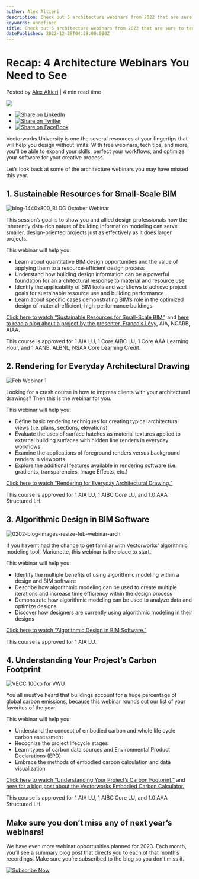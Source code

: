 ```yaml
---
author: Alex Altieri
description: Check out 5 architecture webinars from 2022 that are sure to teach you a thing or two.
keywords: undefined
title: Check out 5 architecture webinars from 2022 that are sure to teach you a thing or two. 
datePublished: 2022-12-29T04:29:00.000Z
---
```

  

# Recap: 4 Architecture Webinars You Need to See

 Posted by [Alex Altieri](https://blog.vectorworks.net/author/alex-altieri) | 4 min read time 

![](https://blog.vectorworks.net/hubfs/Blog%20Images/221020_October%20Webinar%20Blog/blog-1440x800_BLDG%20October%20Webinar.png) 

* [![Share on LinkedIn](https://2659751.fs1.hubspotusercontent-na1.net/hubfs/2659751/michaelDemo/share-LI.png)](http://www.linkedin.com/shareArticle?mini=true&url=https%3A%2F%2Fblog.vectorworks.net%2Fyour-favorite-architecture-webinars-from-2022)
* [![Share on Twitter](https://2659751.fs1.hubspotusercontent-na1.net/hubfs/2659751/michaelDemo/share-TW.png)](https://www.twitter.com/share?text=Recap:%204%20Architecture%20Webinars%20You%20Need%20to%20See&url=https%3A%2F%2Fblog.vectorworks.net%2Fyour-favorite-architecture-webinars-from-2022&via=PMGTweets)
* [![Share on FaceBook](https://2659751.fs1.hubspotusercontent-na1.net/hubfs/2659751/michaelDemo/share-FB.png)](https://www.facebook.com/sharer/sharer.php?u=https%3A%2F%2Fblog.vectorworks.net%2Fyour-favorite-architecture-webinars-from-2022)

Vectorworks University is one the several resources at your fingertips that will help you design without limits. With free webinars, tech tips, and more, you’ll be able to expand your skills, perfect your workflows, and optimize your software for your creative process.

Let’s look back at some of the architecture webinars you may have missed this year.

## 1\. Sustainable Resources for Small-Scale BIM

![blog-1440x800_BLDG October Webinar](https://blog.vectorworks.net/hs-fs/hubfs/Blog%20Images/221020_October%20Webinar%20Blog/blog-1440x800_BLDG%20October%20Webinar.png?width=1440&height=800&name=blog-1440x800_BLDG%20October%20Webinar.png)

This session’s goal is to show you and allied design professionals how the inherently data-rich nature of building information modeling can serve smaller, design-oriented projects just as effectively as it does larger projects.

This webinar will help you:

* Learn about quantitative BIM design opportunities and the value of applying them to a resource-efficient design process
* Understand how building design information can be a powerful foundation for an architectural response to material and resource use
* Identify the applicability of BIM tools and workflows to achieve project goals for sustainable resource use and building performance
* Learn about specific cases demonstrating BIM’s role in the optimized design of material-efficient, high-performance buildings

[Click here to watch “Sustainable Resources for Small-Scale BIM](https://university.vectorworks.net/course/view.php?id=2347)[”](https://university.vectorworks.net/course/view.php?id=2347), and [here to read a blog about a project by the presenter, François Lévy](../../../net/vectorworks/blog/inclusive-architecture-mikes-house-by-françois-lévy.html), AIA, NCARB, AIAA.

This course is approved for 1 AIA LU, 1 Core AIBC LU, 1 Core AAA Learning Hour, and 1 AANB, ALBNL, NSAA Core Learning Credit.

## 2\. Rendering for Everyday Architectural Drawing

![Feb Webinar 1](https://blog.vectorworks.net/hs-fs/hubfs/Blog%20Images/220217_Feb%20Webinar/Feb%20Webinar%201.jpg?width=1680&height=945&name=Feb%20Webinar%201.jpg)

Looking for a crash course in how to impress clients with your architectural drawings? Then this is the webinar for you.

This webinar will help you:

* Define basic rendering techniques for creating typical architectural views (i.e. plans, sections, elevations)
* Evaluate the uses of surface hatches as material textures applied to external building surfaces with hidden line renders in everyday workflows
* Examine the applications of foreground renders versus background renders in viewports
* Explore the additional features available in rendering software (i.e. gradients, transparencies, Image Effects, etc.)

[Click here to watch “Rendering for Everyday Architectural Drawing.”](https://university.vectorworks.net/course/view.php?id=298)

This course is approved for 1 AIA LU, 1 AIBC Core LU, and 1.0 AAA Structured LH.

## 3\. Algorithmic Design in BIM Software

![0202-blog-images-resize-feb-webinar-arch](https://blog.vectorworks.net/hs-fs/hubfs/Blog%20Images/210225_February%20Tech%20Round-Up/0202-blog-images-resize-feb-webinar-arch.jpg?width=1440&height=800&name=0202-blog-images-resize-feb-webinar-arch.jpg)

If you haven’t had the chance to get familiar with Vectorworks’ algorithmic modeling tool, Marionette, this webinar is the place to start.

This webinar will help you:

* Identify the multiple benefits of using algorithmic modeling within a design and BIM software
* Describe how algorithmic modeling can be used to create multiple iterations and increase time efficiency within the design process
* Demonstrate how algorithmic modeling can be used to analyze data and optimize designs
* Discover how designers are currently using algorithmic modeling in their designs

[Click here to watch “Algorithmic Design in BIM Software.”](https://university.vectorworks.net/course/view.php?id=164)

This course is approved for 1 AIA LU.

## 4\. Understanding Your Project’s Carbon Footprint

![VECC 100kb for VWU](https://blog.vectorworks.net/hs-fs/hubfs/Blog%20Images/220315_March%20Webinars/VECC%20100kb%20for%20VWU.jpg?width=1680&height=945&name=VECC%20100kb%20for%20VWU.jpg)

You all must’ve heard that buildings account for a huge percentage of global carbon emissions, because this webinar rounds out our list of your favorites of the year.

This webinar will help you:

* Understand the concept of embodied carbon and whole life cycle carbon assessment
* Recognize the project lifecycle stages
* Learn types of carbon data sources and Environmental Product Declarations (EPD)
* Embrace the methods of embodied carbon calculation and data visualization

[Click here to watch “Understanding Your Project’s Carbon Footprint,”](https://university.vectorworks.net/course/view.php?id=2043) and [here for a blog post about the Vectorworks Embodied Carbon Calculator.](../../../net/vectorworks/blog/calculate-embodied-carbon-with-this-vectorworks-worksheet.html)

This course is approved for 1 AIA LU, 1 AIBC Core LU, and 1.0 AAA Structured LH.

## Make sure you don’t miss any of next year’s webinars!

We have even more webinar opportunities planned for 2023\. Each month, you’ll see a summary blog post that directs you to each of that month’s recordings. Make sure you’re subscribed to the blog so you don’t miss it.

[![Subscribe Now](https://no-cache.hubspot.com/cta/default/3018241/13fc3f24-f095-4e7e-a818-b6d0a408f3fb.png)](https://cta-redirect.hubspot.com/cta/redirect/3018241/13fc3f24-f095-4e7e-a818-b6d0a408f3fb) 

  